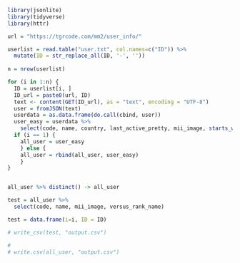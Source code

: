 ```r

library(jsonlite)
library(tidyverse)
library(httr)

url = "https://tgrcode.com/mm2/user_info/"

userlist = read.table("user.txt", col.names=c("ID")) %>% 
  mutate(ID = str_replace_all(ID, '-', ''))
  
n = nrow(userlist)

for (i in 1:n) {
  ID = userlist[i, ]
  ID_url = paste0(url, ID)
  text <- content(GET(ID_url), as = "text", encoding = "UTF-8")
  user = fromJSON(text)
  userdata = as.data.frame(do.call(cbind, user))
  user_easy = userdata %>% 
    select(code, name, country, last_active_pretty, mii_image, starts_with("versus"))
  if (i == 1) {
    all_user = user_easy
    } else {
    all_user = rbind(all_user, user_easy)  
    }
}


all_user %>% distinct() -> all_user 

test = all_user %>% 
  select(code, name, mii_image, versus_rank_name)

test = data.frame(i=i, ID = ID)

# write_csv(test, "output.csv")

#
# write.csv(all_user, "output.csv")

```
